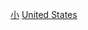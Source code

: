 {{Commonscat|Violinists from the United States}}

[[Category:依樂器劃分的美國音樂家|小]]
[[Category:各國小提琴家|United States]]